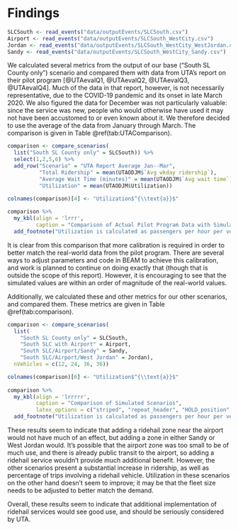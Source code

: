 Findings
================================================================================

```r
SLCSouth <- read_events("data/outputEvents/SLCSouth.csv")
Airport <- read_events("data/outputEvents/SLCSouth_WestCity.csv")
Jordan <- read_events("data/outputEvents/SLCSouth_WestCity_WestJordan.csv")
Sandy <- read_events("data/outputEvents/SLCSouth_WestCity_Sandy.csv")
```


We calculated several metrics from the output of our base ("South SL County only") scenario and compared them with data from UTA's report on their pilot program [@UTAevalQ1, @UTAevalQ2, @UTAevalQ3, @UTAevalQ4]. Much of the data in that report, however, is not necessarily representative, due to the COVID-19 pandemic and its onset in late March 2020. We also figured the data for December was not particularly valuable: since the service was new, people who would otherwise have used it may not have been accustomed to or even known about it. We therefore decided to use the average of the data from January through March. The comparison is given in Table \@ref(tab:UTAComparison).

```r
comparison <- compare_scenarios(
  list("South SL County only" = SLCSouth)) %>% 
  select(1,2,5,6) %>% 
  add_row("Scenario" = "UTA Report Average Jan--Mar",
          "Total Ridership" = mean(UTAODJM$`Avg wkday ridership`),
          "Average Wait Time (minutes)" = mean(UTAODJM$`Avg wait time`),
          "Utilization" = mean(UTAODJM$Utilization))

colnames(comparison)[4] <- "Utilization$^{\\text{a}}$"
  
comparison %>% 
  my_kbl(align = 'lrrr',
         caption = "Comparison of Actual Pilot Program Data with Simulated Base Scenario") %>% 
  add_footnote("Utilization is calculated as passengers per hour per vehicle")
```

It is clear from this comparison that more calibration is required in order to better match the real-world data from the pilot program. There are several ways to adjust parameters and code in BEAM to achieve this calibration, and work is planned to continue on doing exactly that (though that is outside the scope of this report). However, it is encouraging to see that the simulated values are within an order of magnitude of the real-world values.

Additionally, we calculated these and other metrics for our other scenarios, and compared them. These metrics are given in Table \@ref(tab:comparison).

```r
comparison <- compare_scenarios(
  list(
    "South SL County only" = SLCSouth,
    "South SLC with Airport" = Airport,
    "South SLC/Airport/Sandy" = Sandy,
    "South SLC/Airport/West Jordan" = Jordan),
  nVehicles = c(12, 24, 36, 36))

colnames(comparison)[6] <- "Utilization$^{\\text{a}}$"
  
comparison %>% 
  my_kbl(align = 'lrrrrr',
         caption = "Comparison of Simulated Scenarios",
         latex_options = c("striped", "repeat_header", "HOLD_position", "scale_down")) %>% 
  add_footnote("Utilization is calculated as passengers per hour per vehicle")
```

These results seem to indicate that adding a ridehail zone near the airport would not have much of an effect, but adding a zone in either Sandy or West Jordan would. It's possible that the airport zone was too small to be of much use, and there is already public transit to the airport, so adding a ridehail service wouldn't provide much additional benefit. However, the other scenarios present a substantial increase in ridership, as well as percentage of trips involving a ridehail vehicle. Utilization in these scenarios on the other hand doesn't seem to improve; it may be that the fleet size needs to be adjusted to better match the demand.

Overall, these results seem to indicate that additional implementation of ridehail services would see good use, and should be seriously considered by UTA.